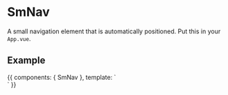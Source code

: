
<Meta title="Components/SmNav" component={SmNav} decorators={[StoryRouter()]} />

# SmNav

A small navigation element that is automatically positioned. Put this in your `App.vue`.

<Props of={SmNav} />

## Example

<Preview>
  <Story name="default" height="70px">
    {{
      components: { SmNav },
      template: `
      <div class="vw-100 vh-100 ba">
      <SmNav title="My App" :links="[
        { icon: 'feather', route: '/feather', tooltip: 'Feather' },
        { icon: 'key', route: '/key', tooltip: 'Key' },
        { icon: 'moon', route: '/moon', tooltip: 'Moon' },
        { icon: 'settings', route: '/settings', tooltip: 'Settings' }
      ]" />
      </div>
      `
    }}
  </Story>
</Preview>
